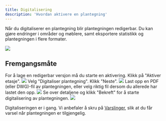 ```yaml
---
title: Digitalisering
description: 'Hvordan aktivere en plantegning'
---
```


Når du digitaliserer en plantegning blir plantegningen redigerbar. Du kan gjøre endringer i områder og møblere, samt eksportere statistikk og plantegningen i flere formater.

<Frame type="ghost" caption="Eksempel på digitalisert planteging i redigeringsverktøyet.">
    <img src="/images/dashboard/aktivering/digitalisering/digitalisering.png" />
</Frame>

## Fremgangsmåte

<Steps>
    <Step title="Aktiver etasje">
        For å lage en redigerbar versjon må du starte en aktivering. Klikk på "Aktiver etasje".
        <Frame type="ghost">
            <img src="/images/dashboard/aktivering/digitalisering/steg-1.png" />
        </Frame>
    </Step>
    <Step title="Velg 'Digitalisering'">
        Velg "Digitaliser plantegning". Klikk "Neste".
        <Frame type="ghost">
            <img src="/images/dashboard/aktivering/digitalisering/steg-2.png" />
        </Frame>
    </Step>
    <Step title="Last opp fil">
        Last opp en PDF (eller DWG)-fil av plantegningen, eller velg riktig fil dersom du allerede har lastet den opp.
        <Frame type="ghost">
            <img src="/images/dashboard/aktivering/digitalisering/steg-3.png" />
        </Frame>
    </Step>
    <Step title="Bekreft digitalisering">
        Se over detaljene og klikk "Bekreft" for å starte digitalisering av plantegningen.
        <Frame type="ghost">
            <img src="/images/dashboard/aktivering/digitalisering/steg-4.png" />
        </Frame>
    </Step>
</Steps>

Digitaliseringen er i gang. Vi anbefaler å skru på [Varslinger](/pages/dashboard/innstillinger/varslinger), slik at du får varsel når plantegningen er tilgjengelig.
